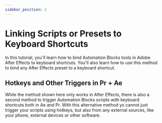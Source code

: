 ```yaml
---
sidebar_position: 2
---
```



# Linking Scripts or Presets to Keyboard Shortcuts

<Youtube id="iHQJ8klxiy0" />

In this tutorial, you'll learn how to bind Automation Blocks tools in Adobe After Effects to keyboard shortcuts. You'll also learn how to use this method to bind any After Effects preset to a keyboard shortcut.

## Hotkeys and Other Triggers in Pr + Ae

While the method shown here only works in After Effects,  there is also a second method to trigger Automation Blocks scripts with keyboard shortcuts both in Ae and Pr. With this alternative method yo cannot just trigger your scripts using hotkeys, but also from any external sources, like your phone, external devices or other software.

<RoundButton
  url="/remoteExecution"
  label="Learn More about Triggering AB Scripts"
/>
